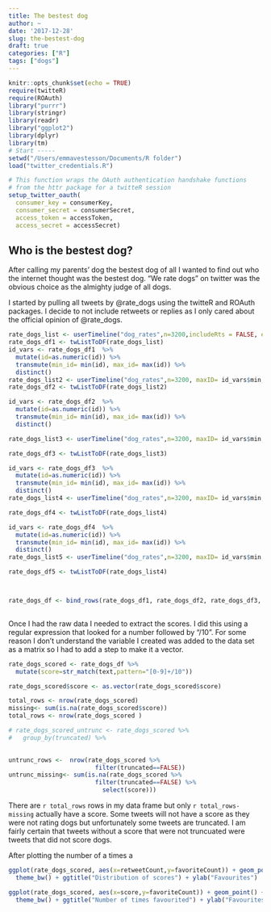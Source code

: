 ```yaml
---
title: The bestest dog
author: ~
date: '2017-12-28'
slug: the-bestest-dog
draft: true 
categories: ["R"]
tags: ["dogs"]
---
```


```r
knitr::opts_chunk$set(echo = TRUE)
require(twitteR)
require(ROAuth)
library("purrr")
library(stringr)
library(readr)
library("ggplot2")
library(dplyr)
library(tm)
# Start -----
setwd("/Users/emmavestesson/Documents/R folder")
load("twitter_credentials.R")

# This function wraps the OAuth authentication handshake functions
# from the httr package for a twitteR session
setup_twitter_oauth(
  consumer_key = consumerKey,
  consumer_secret = consumerSecret, 
  access_token = accessToken, 
  access_secret = accessSecret)

```

## Who is the bestest dog?

After calling my parents' dog the bestest dog of all I wanted to find out who the internet thought was the bestest dog. "We rate dogs" on twitter was the obvious choice as the almighty judge of all dogs.

I started by pulling all tweets by @rate_dogs using the twitteR and ROAuth packages. I decide to not include retweets or replies as I only cared about the official opinion of @rate_dogs. 


```r
rate_dogs_list <- userTimeline("dog_rates",n=3200,includeRts = FALSE, excludeReplies=TRUE)
rate_dogs_df1 <- twListToDF(rate_dogs_list) 
id_vars <- rate_dogs_df1  %>% 
  mutate(id=as.numeric(id)) %>% 
  transmute(min_id= min(id), max_id= max(id)) %>% 
  distinct()
rate_dogs_list2 <- userTimeline("dog_rates",n=3200, maxID= id_vars$min, includeRts = FALSE, excludeReplies=TRUE)
rate_dogs_df2 <- twListToDF(rate_dogs_list2)

id_vars <- rate_dogs_df2  %>% 
  mutate(id=as.numeric(id)) %>% 
  transmute(min_id= min(id), max_id= max(id)) %>% 
  distinct()

rate_dogs_list3 <- userTimeline("dog_rates",n=3200, maxID= id_vars$min, includeRts = FALSE, excludeReplies=TRUE)

rate_dogs_df3 <- twListToDF(rate_dogs_list3)

id_vars <- rate_dogs_df3  %>% 
  mutate(id=as.numeric(id)) %>% 
  transmute(min_id= min(id), max_id= max(id)) %>% 
  distinct()
rate_dogs_list4 <- userTimeline("dog_rates",n=3200, maxID= id_vars$min, includeRts = FALSE, excludeReplies=TRUE)

rate_dogs_df4 <- twListToDF(rate_dogs_list4)

id_vars <- rate_dogs_df4  %>% 
  mutate(id=as.numeric(id)) %>% 
  transmute(min_id= min(id), max_id= max(id)) %>% 
  distinct()
rate_dogs_list5 <- userTimeline("dog_rates",n=3200, maxID= id_vars$min, includeRts = FALSE, excludeReplies=TRUE)

rate_dogs_df5 <- twListToDF(rate_dogs_list4)



rate_dogs_df <- bind_rows(rate_dogs_df1, rate_dogs_df2, rate_dogs_df3, rate_dogs_df4, rate_dogs_df5) 
  

```


Once I had the raw data I needed to extract the scores. I did this using a regular expression that looked for a number followed by "/10". For some reason I don't understand the variable I created was added to the data set as a matrix so I had to add a step to make it a vector.  

```r

rate_dogs_scored <- rate_dogs_df %>% 
  mutate(score=str_match(text,pattern="[0-9]+/10")) 

rate_dogs_scored$score <- as.vector(rate_dogs_scored$score)

total_rows <- nrow(rate_dogs_scored)
missing<- sum(is.na(rate_dogs_scored$score))
total_rows <- nrow(rate_dogs_scored )

# rate_dogs_scored_untrunc <- rate_dogs_scored %>% 
#   group_by(truncated) %>% 
  

untrunc_rows <-  nrow(rate_dogs_scored %>% 
                        filter(truncated==FALSE))
untrunc_missing<- sum(is.na(rate_dogs_scored %>% 
                        filter(truncated==FALSE) %>% 
                          select(score)))

```

There are `r total_rows` rows in my data frame but only `r total_rows-missing` actually have a score. Some tweets will not have a score as they were not rating dogs but unfortunately some tweets are truncated. I am fairly certain that tweets without a score that were not truncuated were tweets that did not score dogs.  

After plotting the number of a times a 
```r
  
ggplot(rate_dogs_scored, aes(x=retweetCount,y=favoriteCount)) + geom_point() +
  theme_bw() + ggtitle("Distribution of scores") + ylab("Favourites")

ggplot(rate_dogs_scored, aes(x=score,y=favoriteCount)) + geom_point() +
  theme_bw() + ggtitle("Number of times favourited") + ylab("Favourites")


```

